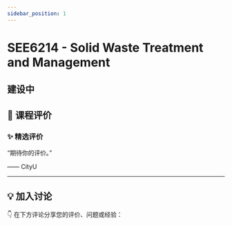 ```yaml
---
sidebar_position: 1
---
```



# SEE6214 - Solid Waste Treatment and Management

## 建设中

## **💬 课程评价**

### ✨ **精选评价**
<div className={commentStyles.commentBox}>
    <p className={commentStyles.commentText}>
        “期待你的评价。”
    </p>
    <p className={commentStyles.commentAuthor}>—— CityU</p>
</div>

---

## **💡 加入讨论**

👇 在下方评论分享您的评价、问题或经验：
<Utterances />
